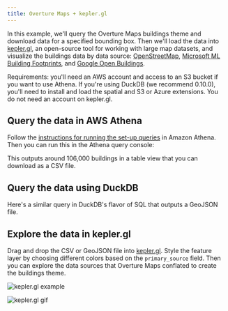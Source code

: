 ```yaml
---
title: Overture Maps + kepler.gl
---
```



In this example, we'll query the Overture Maps buildings theme and download data for a specified bounding box. Then we'll load the data into [kepler.gl](https://kepler.gl/demo), an open-source tool for working with large map datasets, and visualize the buildings data by data source: [OpenStreetMap](https://wiki.openstreetmap.org/wiki/Key:building), [Microsoft ML Building Footprints](https://github.com/microsoft/GlobalMLBuildingFootprints), and [Google Open Buildings](https://sites.research.google/open-buildings/).

Requirements: you'll need an AWS account and access to an S3 bucket if you want to use Athena. If you're using DuckDB (we recommend 0.10.0), you'll need to install and load the spatial and S3 or Azure extensions. You do not need an account on kepler.gl.

## Query the data in AWS Athena

Follow the [instructions for running the set-up queries](/getting-data/cloud-services) in Amazon Athena. Then you can run this in the Athena query console:

<QueryBuilder query={HyderabadBuildingsAthena}></QueryBuilder>

This outputs around 106,000 buildings in a table view that you can download as a CSV file.

## Query the data using DuckDB
Here's a similar query in DuckDB's flavor of SQL that outputs a GeoJSON file.

<QueryBuilder query={HyderabadBuildingsDuckDB}></QueryBuilder>

## Explore the data in kepler.gl
Drag and drop the CSV or GeoJSON file into [kepler.gl](https://kepler.gl/demo). Style the feature layer by choosing different colors based on the `primary_source` field. Then you can explore the data sources that Overture Maps conflated to create the buildings theme.

![kepler.gl example](/img/kepler-overture-hyderabad.png)

![kepler.gl gif](/img/kepler_overture_buildings_hyderabad.gif)
